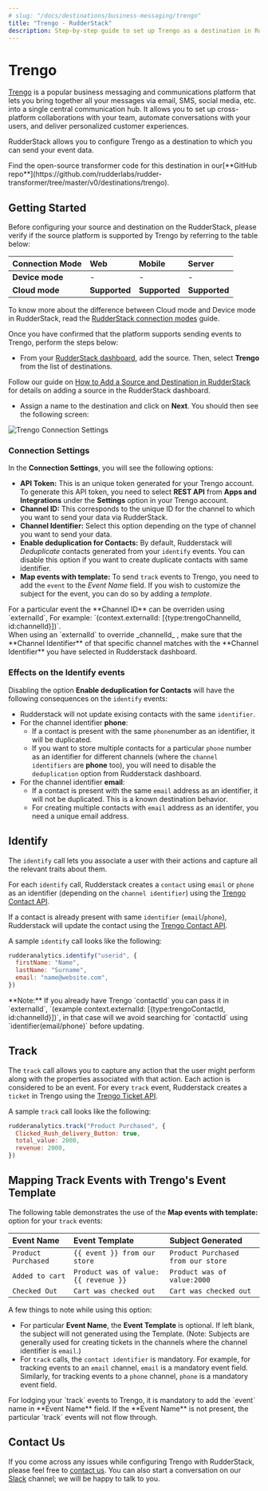 ```yaml
---
# slug: "/docs/destinations/business-messaging/trengo"
title: "Trengo - RudderStack"
description: Step-by-step guide to set up Trengo as a destination in RudderStack.
---
```


# Trengo

[Trengo](https://trengo.com/en) is a popular business messaging and communications platform that lets you bring together all your messages via email, SMS, social media, etc. into a single central communication hub. It allows you to set up cross-platform collaborations with your team, automate conversations with your users, and deliver personalized customer experiences.

RudderStack allows you to configure Trengo as a destination to which you can send your event data.

<div class="successBlock">
  Find the open-source transformer code for this destination in our[**GitHub
  repo**](https://github.com/rudderlabs/rudder-transformer/tree/master/v0/destinations/trengo).
</div>

## Getting Started

Before configuring your source and destination on the RudderStack, please verify if the source platform is supported by Trengo by referring to the table below:

| **Connection Mode** | **Web**       | **Mobile**    | **Server**    |
| :------------------ | :------------ | :------------ | :------------ |
| **Device mode**     | -             | -             | -             |
| **Cloud** **mode**  | **Supported** | **Supported** | **Supported** |

<div class="infoBlock">
To know more about the difference between Cloud mode and Device mode in RudderStack, read the <a href="../../get-started/rudderstack-connection-modes">RudderStack connection modes</a> guide.

</div>

Once you have confirmed that the platform supports sending events to Trengo, perform the steps below:

- From your [RudderStack dashboard](https://app.rudderlabs.com/), add the source. Then, select **Trengo** from the list of destinations.

<div class="infoBlock">
Follow our guide on <a href="../connections/adding-source-and-destination-rudderstack">How to Add a Source and Destination in RudderStack</a> for details on adding a source in the RudderStack dashboard.

</div>

- Assign a name to the destination and click on **Next**. You should then see the following screen:

![Trengo Connection Settings](../../.gitbook/assets/trengo-config.png)

### Connection Settings

In the **Connection Settings**, you will see the following options:

- **API Token:** This is an unique token generated for your Trengo account. To generate this API token, you need to select **REST API** from **Apps and Integrations** under the **Settings** option in your Trengo account.
- **Channel ID:** This corresponds to the unique ID for the channel to which you want to send your data via RudderStack.
- **Channel Identifier:** Select this option depending on the type of channel you want to send your data.
- **Enable deduplication for Contacts:** By default, Rudderstack will _Deduplicate_ contacts generated from your `identify` events. You can disable this option if you want to create duplicate contacts with same identifier.
- **Map events with template:** To send `track` events to Trengo, you need to add the `event` to the _Event Name_ field. If you wish to customize the subject for the event, you can do so by adding a _template_.

<div class="infoBlock">
For a particular event the **Channel ID** can be overriden using `externalId`, For example: `(context.externalId: [{type:trengoChannelId, id:channelId}])`.

</div>

<div class="warningBlock">
When using an `externalId` to override _channelId_ , make sure that the **Channel Identifier** of that specific channel matches with the **Channel Identifier** you have selected in Rudderstack dashboard.

</div>

### Effects on the Identify events

Disabling the option **Enable deduplication for Contacts** will have the following consequences on the `identify` events:

- Rudderstack will not update exising contacts with the same `identifier`.
- For the channel identifier **phone**:
  - If a contact is present with the same `phone`number as an identifier, it will be duplicated.
  - If you want to store multiple contacts for a particular `phone` number as an identifier for different channels \(where the `channel identifiers` are **phone** too\), you will need to disable the `deduplication` option from Rudderstack dashboard.
- For the channel identifier **email**:
  - If a contact is present with the same `email` address as an identifier, it will not be duplicated. This is a known destination behavior.
  - For creating multiple contacts with `email` address as an identifer, you need a unique email address.

## Identify

The `identify` call lets you associate a user with their actions and capture all the relevant traits about them.

For each `identify` call, Rudderstack creates a `contact` using `email` or `phone` as an identifier \(depending on the `channel identifier`\) using the [Trengo Contact API](https://developers.trengo.com/reference#create-update-a-user).

If a contact is already present with same `identifier` \(`email`/`phone`\), Rudderstack will update the contact using the [Trengo Contact API](https://developers.trengo.com/reference#update-a-user-1).

A sample `identify` call looks like the following:

```javascript
rudderanalytics.identify("userid", {
  firstName: "Name",
  lastName: "Surname",
  email: "name@website.com",
})
```

<div class="infoBlock">
**Note:** If you already have Trengo `contactId` you can pass it in `externalId`, `(example context.externalId: [{type:trengoContactId, id:channelId}])`, in that case will we avoid searching for `contactId` using `identifier(email/phone)` before updating.

</div>

## Track

The `track` call allows you to capture any action that the user might perform along with the properties associated with that action. Each action is considered to be an event. For every `track` event, Rudderstack creates a `ticket` in Trengo using the [Trengo Ticket API](https://developers.trengo.com/reference#create-a-ticket).

A sample `track` call looks like the following:

```javascript
rudderanalytics.track("Product Purchased", {
  Clicked_Rush_delivery_Button: true,
  total_value: 2000,
  revenue: 2000,
})
```

## Mapping Track Events with Trengo's Event Template

The following table demonstrates the use of the **Map events with template:** option for your `track` events:

| **Event Name**      | **Event Template**                   | **Subject Generated**              |
| :------------------ | :----------------------------------- | :--------------------------------- |
| `Product Purchased` | `{{ event }} from our store`         | `Product Purchased from our store` |
| `Added to cart`     | `Product was of value:{{ revenue }}` | `Product was of value:2000`        |
| `Checked Out`       | `Cart was checked out`               | `Cart was checked out`             |

A few things to note while using this option:

- For particular **Event Name**, the **Event Template** is optional. If left blank, the subject will not generated using the Template. \(Note: Subjects are generally used for creating tickets in the channels where the channel identifier is `email`.\)
- For `track` calls, the `contact identifier` is mandatory. For example, for tracking events to an `email` channel, `email` is a mandatory event field. Similarly, for tracking events to a `phone` channel, `phone` is a mandatory event field.

<div class="warningBlock">
For lodging your `track` events to Trengo, it is mandatory to add the `event` name in **Event Name** field. If the **Event Name** is not present, the particular `track` events will not flow through.

</div>

## Contact Us

If you come across any issues while configuring Trengo with RudderStack, please feel free to [contact us](mailto:docs@rudderstack.com). You can also start a conversation on our [Slack](https://resources.rudderstack.com/join-rudderstack-slack) channel; we will be happy to talk to you.
